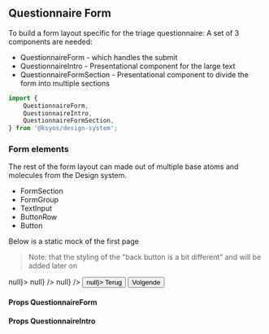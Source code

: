 

<Meta title="Organisms/Questionnaire Form" component={QuestionnaireForm} />

## Questionnaire Form

To build a form layout specific for the triage questionnaire: A set of 3 components are needed:

-   QuestionnaireForm - which handles the submit
-   QuestionnaireIntro - Presentational component for the large text
-   QuestionnaireFormSection - Presentational component to divide the form into multiple sections

```js
import {
    QuestionnaireForm,
    QuestionnaireIntro,
    QuestionnaireFormSection,
} from '@ksyos/design-system';
```

### Form elements

The rest of the form layout can made out of multiple base atoms and molecules from the Design system.

-   FormSection
-   FormGroup
-   TextInput
-   ButtonRow
-   Button

Below is a static mock of the first page

> Note: that the styling of the "back button is a bit different" and will be added later on

<Canvas>
    <Story name="Example">
        <QuestionnaireForm handleSubmit={() => null}>
            <QuestionnaireFormSection>
                <QuestionnaireIntro title="Geef je e-mail en telefoonnummer door zodat een zorgverlener je kan bereiken." />
                <FormSection>
                    <FormGroup label="E-mailadres">
                        <TextInput
                            placeholder="Voer je e-mailadres in…"
                            value=""
                            handleSubmit={() => null}
                        />
                    </FormGroup>
                    <FormGroup label="Telefoonnummer">
                        <TextInput
                            placeholder="Ik ben overdag bereikbaar op…"
                            value=""
                            handleSubmit={() => null}
                        />
                    </FormGroup>
                </FormSection>
                <FormSection isBorderless>
                    <ButtonRow justify="right">
                        <Button type="button" color="blue" variant="outline" onClick={() => null}>
                            Terug
                        </Button>
                        <Button type="button" variant="solid" color="blue">
                            Volgende
                        </Button>
                    </ButtonRow>
                </FormSection>
            </QuestionnaireFormSection>
            <QuestionnaireFormSection>
                <QuestionnaireIntro title="In case a form needs multiple sections, just stack QuestionnaireFormSections" />
            </QuestionnaireFormSection>
        </QuestionnaireForm>
    </Story>
</Canvas>

#### Props QuestionnaireForm

<ArgsTable of={QuestionnaireForm} />

#### Props QuestionnaireIntro

<ArgsTable of={QuestionnaireIntro} />
